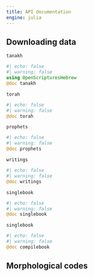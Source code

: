 ```yaml
---
title: API documentation
engine: julia
---
```





## Downloading data


`tanakh`

:::{.callout-note appearance="minimal"}
```julia
#| echo: false
#| warning: false
using OpenScripturesHebrew
@doc tanakh
```
:::


`torah`

:::{.callout-note appearance="minimal"}
```julia
#| echo: false
#| warning: false
@doc torah
```
:::


`prophets`

:::{.callout-note appearance="minimal"}
```julia
#| echo: false
#| warning: false
@doc prophets
```
:::

`writings`

:::{.callout-note appearance="minimal"}
```julia
#| echo: false
#| warning: false
@doc writings
```
:::


`singlebook`

:::{.callout-note appearance="minimal"}
```julia
#| echo: false
#| warning: false
@doc singlebook
```
:::


`singlebook`

:::{.callout-note appearance="minimal"}
```julia
#| echo: false
#| warning: false
@doc compilebook
```
:::

## Morphological codes